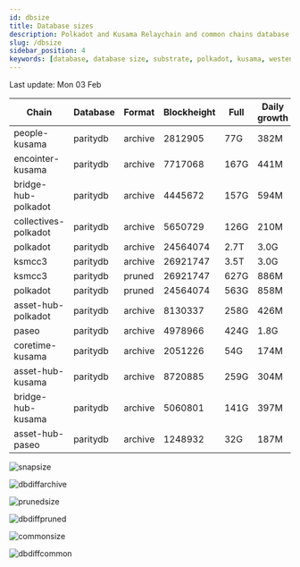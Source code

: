 ```yaml
---
id: dbsize
title: Database sizes
description: Polkadot and Kusama Relaychain and common chains database sizes
slug: /dbsize
sidebar_position: 4
keywords: [database, database size, substrate, polkadot, kusama, westend]
---
```



Last update: Mon 03 Feb

| Chain    | Database   | Format | Blockheight | Full         | Daily growth |
| ------------------------| ----------- | -------- | ------- | ---------- | ----- | 
| people-kusama | paritydb | archive | 2812905 | 77G | 382M |
| encointer-kusama | paritydb | archive | 7717068 | 167G | 441M |
| bridge-hub-polkadot | paritydb | archive | 4445672 | 157G | 594M |
| collectives-polkadot | paritydb | archive | 5650729 | 126G | 210M |
| polkadot | paritydb | archive | 24564074 | 2.7T | 3.0G |
| ksmcc3 | paritydb | archive | 26921747 | 3.5T | 3.0G |
| ksmcc3 | paritydb | pruned | 26921747 | 627G | 886M |
| polkadot | paritydb | pruned | 24564074 | 563G | 858M |
| asset-hub-polkadot | paritydb | archive | 8130337 | 258G | 426M |
| paseo | paritydb | archive | 4978966 | 424G | 1.8G |
| coretime-kusama | paritydb | archive | 2051226 | 54G | 174M |
| asset-hub-kusama | paritydb | archive | 8720885 | 259G | 304M |
| bridge-hub-kusama | paritydb | archive | 5060801 | 141G | 397M |
| asset-hub-paseo | paritydb | archive | 1248932 | 32G | 187M |

![snapsize](/img/archivesize.png)

![dbdiffarchive](/img/dbdiffrelay.png)

![prunedsize](/img/prunedsize.png)

![dbdiffpruned](/img/dbdiffpruned.png)

![commonsize](/img/commonsize.png)

![dbdiffcommon](/img/dbdiffcommon.png)
